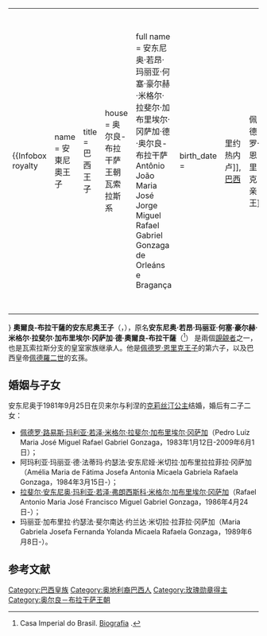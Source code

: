 
{{请求翻译|time=2015-06-01T04:35:03+00:00}}
{| style="float:right;"
|{{Infobox royalty
| name        = 安東尼奧王子
| title       = 巴西王子
| house       = 奥尔良-布拉干萨王朝瓦索拉斯系
| full name   = 安东尼奥·若昂·玛丽亚·何塞·豪尔赫·米格尔·拉斐尔·加布里埃尔·冈萨加·德·奥尔良-布拉干萨Antônio João Maria José Jorge Miguel Rafael Gabriel Gonzaga de Orleáns e Bragança
| birth_date  = {{birth date and age|1950|6|24}}
| birth_place = [[里约热内卢|里约热内卢]], [[巴西|巴西]]
| father      = [[佩德罗·恩里克_(巴西)|佩德罗·恩里克亲王]]
| mother      = {{link-en|瑪麗亞·伊麗莎白公主 (巴伐利亞)|Princess Maria Elisabeth of Bavaria|巴伐利亞的瑪麗亞·伊麗莎白公主}}
| spouse      = [[克莉丝汀公主（利涅）|克莉丝汀王妃]]
| issue       = [[佩德罗·路易斯_(奧爾良-布拉干薩)|佩德罗·路易斯王子]]<br />阿玛利亚公主<br />[[拉斐尔_(奧爾良-布拉干薩)|拉斐尔王子]]<br />玛丽亚公主
|}}
'''奧爾良-布拉干薩的安东尼奥王子'''（{{lang-pt|Prince Antônio of Orleans-Braganza}}，{{bd|1950年|6月24日||}}），原名'''安东尼奥·若昂·玛丽亚·何塞·豪尔赫·米格尔·拉斐尔·加布里埃尔·冈萨加·德·奧爾良-布拉干薩'''（{{lang-pt|Antônio João Maria José Jorge Miguel Rafael Gabriel Gonzaga de Orleáns e Bragança}}<ref>Casa Imperial do Brasil. [http://monarquia.org.br/NOVO/AfamiliaImperial/BiografiadLuiz.html Biografia] {{Wayback|url=http://monarquia.org.br/NOVO/AfamiliaImperial/BiografiadLuiz.html |date=20131204000333 }}.</ref>） 是兩個{{link-en|巴西皇室家族|Brazilian Imperial Family|巴西皇位}}[[現有王位覬覦者列表|覬覦者]]之一，也是{{link-en|奧爾良-布拉干薩王朝|House of Orléans-Braganza}}瓦索拉斯分支的皇室家族继承人。他是[[佩德罗·恩里克_(巴西)|佩德罗·恩里克王子]]的第六子，以及巴西皇帝[[佩德羅二世_(巴西)|佩德羅二世]]的玄孫。

== 婚姻与子女 ==
安东尼奥于1981年9月25日在贝来尔与利涅的[[克莉丝汀公主（利涅）|克莉丝汀公主]]结婚，婚后有二子二女：
*[[佩德罗·路易斯_(奧爾良-布拉干薩)|佩德罗·路易斯·玛利亚·若泽·米格尔·拉斐尔·加布里埃尔·冈萨加]]（Pedro Luíz Maria José Miguel Rafael Gabriel Gonzaga，1983年1月12日-2009年6月1日）；
*阿玛利亚·玛丽亚·德·法蒂玛·约瑟法·安东尼娅·米切拉·加布里拉拉菲拉·冈萨加（Amélia Maria de Fátima Josefa Antonia Micaela Gabriela Rafaela Gonzaga，1984年3月15日-）；
*[[拉斐尔_(奧爾良-布拉干薩)|拉斐尔·安东尼奥·玛利亚·若泽·弗朗西斯科·米格尔·加布里埃尔·冈萨加]]（Rafael Antonio Maria José Francisco Miguel Gabriel Gonzaga，1986年4月24日-）；
*玛丽亚·加布里拉·约瑟法·斐尔南达·约兰达·米切拉·拉菲拉·冈萨加（Maria Gabriela Josefa Fernanda Yolanda Micaela Rafaela Gonzaga，1989年6月8日-）。

==参考文献==
{{reflist}}

{{DEFAULTSORT: Antônio}}
[[Category:巴西皇族|Category:巴西皇族]]
[[Category:奥地利裔巴西人|Category:奥地利裔巴西人]]
[[Category:玫瑰勋章得主|Category:玫瑰勋章得主]]
[[Category:奥尔良－布拉干萨王朝|Category:奥尔良－布拉干萨王朝]]